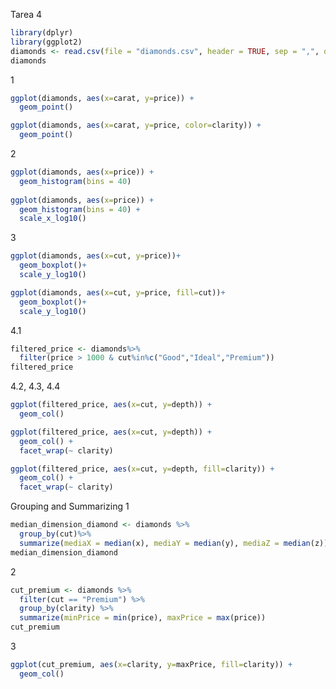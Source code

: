 Tarea 4
```r
library(dplyr)
library(ggplot2)
diamonds <- read.csv(file = "diamonds.csv", header = TRUE, sep = ",", quote = "\"", dec = ".")
diamonds
```
1
```r
ggplot(diamonds, aes(x=carat, y=price)) +
  geom_point() 

ggplot(diamonds, aes(x=carat, y=price, color=clarity)) +
  geom_point() 
```
2
```r
ggplot(diamonds, aes(x=price)) +
  geom_histogram(bins = 40)
  
ggplot(diamonds, aes(x=price)) +
  geom_histogram(bins = 40) +
  scale_x_log10()
```
3
```r
ggplot(diamonds, aes(x=cut, y=price))+
  geom_boxplot()+
  scale_y_log10()

ggplot(diamonds, aes(x=cut, y=price, fill=cut))+
  geom_boxplot()+
  scale_y_log10()
```
4.1
```r
filtered_price <- diamonds%>%
  filter(price > 1000 & cut%in%c("Good","Ideal","Premium"))
filtered_price
```
4.2, 4.3, 4.4
```r
ggplot(filtered_price, aes(x=cut, y=depth)) + 
  geom_col()

ggplot(filtered_price, aes(x=cut, y=depth)) + 
  geom_col() +
  facet_wrap(~ clarity)

ggplot(filtered_price, aes(x=cut, y=depth, fill=clarity)) + 
  geom_col() +
  facet_wrap(~ clarity)
```
Grouping and Summarizing
1
```r
median_dimension_diamond <- diamonds %>%
  group_by(cut)%>%
  summarize(mediaX = median(x), mediaY = median(y), mediaZ = median(z))
median_dimension_diamond
```
2
```r
cut_premium <- diamonds %>%
  filter(cut == "Premium") %>%
  group_by(clarity) %>%
  summarize(minPrice = min(price), maxPrice = max(price))
cut_premium
```
3
```r
ggplot(cut_premium, aes(x=clarity, y=maxPrice, fill=clarity)) + 
  geom_col()
```











